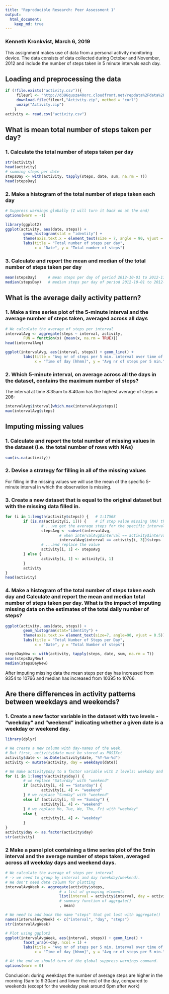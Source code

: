 ```yaml
---
title: "Reproducible Research: Peer Assessment 1"
output: 
  html_document:
    keep_md: true
---
```


### Kenneth Kronkvist, March 6, 2019

This assignment makes use of data from a personal activity monitoring device. The data consists of data collected during October and November, 2012 and include the number of steps taken in 5 minute intervals each day.

## Loading and preprocessing the data

```r
if (!file.exists("activity.csv")){
     fileurl <- "http://d396qusza40orc.cloudfront.net/repdata%2Fdata%2Factivity.zip" 
     download.file(fileurl,"Activity.zip", method = "curl")  
     unzip("Activity.zip")
    }
activity <- read.csv("activity.csv")  
```

## What is mean total number of steps taken per day?

### 1. Calculate the total number of steps taken per day

```r
str(activity)
head(activity)
# summing steps per date
stepsDay <- with(activity, tapply(steps, date, sum, na.rm = T))
head(stepsDay)
```

### 2. Make a histogram of the total number of steps taken each day

```r
# Suppress warnings globally (I will turn it back on at the end)
options(warn = -1)

library(ggplot2)
ggplot(activity, aes(date, steps)) + 
        geom_histogram(stat = "identity") + 
        theme(axis.text.x = element_text(size = 7, angle = 90, vjust = 0.5)) +
        labs(title = "Total number of steps per day", 
             x = "Date", y = "Total number of steps")
```

### 3. Calculate and report the mean and median of the total number of steps taken per day

```r
mean(stepsDay)     # mean steps per day of period 2012-10-01 to 2012-11-30
median(stepsDay)   # median steps per day of period 2012-10-01 to 2012-11-30
```

## What is the average daily activity pattern?

### 1. Make a time series plot of the 5-minute interval and the average number of steps taken, averaged across all days

```r
# We calculate the average of steps per interval
intervalAvg <- aggregate(steps ~ interval, activity, 
        FUN = function(x) {mean(x, na.rm = TRUE)})
head(intervalAvg)

ggplot(intervalAvg, aes(interval, steps)) + geom_line() + 
        labs(title = "Avg nr of steps per 5 min. interval over time of day", 
             x = "Time of day [hhmm]", y = "Avg nr of steps per 5 min.")
```

### 2. Which 5-minute interval, on average across all the days in the dataset, contains the maximum number of steps?

The interval at time 8:35am to 8:40am has the highest average of steps = 206:

```r
intervalAvg$interval[which.max(intervalAvg$steps)]
max(intervalAvg$steps)
```

## Imputing missing values

### 1. Calculate and report the total number of missing values in the dataset (i.e. the total number of rows with NAs)

```r
sum(is.na(activity))
```

### 2. Devise a strategy for filling in all of the missing values

For filling in the missing values we will use the mean of the specific 5-minute interval in which the observation is missing.

### 3. Create a new dataset that is equal to the original dataset but with the missing data filled in.

```r

for (i in 1:length(activity$steps)) {   # 1:17568
        if (is.na(activity[i, 1])) {    # if step value missing (NA) then...
                # ...we get the average steps for the specific interval 
                stepsAvg <- subset(intervalAvg,
                        # when intervalAvg$interval == activity$interval
                        intervalAvg$interval == activity[i, 3])$steps
                # ...and replace the value
                activity[i, 1] <- stepsAvg
        } else {
                activity[i, 1] <- activity[i, 1]
        }
        activity
}
head(activity)
```

### 4. Make a histogram of the total number of steps taken each day and Calculate and report the mean and median total number of steps taken per day. What is the impact of imputing missing data on the estimates of the total daily number of steps?

```r
ggplot(activity, aes(date, steps)) + 
        geom_histogram(stat="identity") + 
        theme(axis.text.x= element_text(size=7, angle=90, vjust = 0.5)) +
        labs(title = "Total Number of Steps per Day", 
             x = "Date", y = "Total Number of steps")

stepsDayNew <- with(activity, tapply(steps, date, sum, na.rm = T))
mean(stepsDayNew)
median(stepsDayNew)
```

After imputing missing data the mean steps per day has increased from 9354 to 10766
and median has increased from 10395 to 10766.

## Are there differences in activity patterns between weekdays and weekends?

### 1. Create a new factor variable in the dataset with two levels - "weekday" and "weekend" indicating whether a given date is a weekday or weekend day.

```r
library(dplyr)

# We create a new column with day-names of the week.
# But first, activity$date must be stored as POSIXct
activity$date <- as.Date(activity$date, "%Y-%m-%d")
activity <- mutate(activity, day = weekdays(date))

# We make activity$day to a factor variable with 2 levels: weekday and weekend
for (i in 1:length(activity$day)) {
        # we replace "Saturday" with "weekend"
        if (activity[i, 4] == "Saturday") {
                activity[i, 4] <- "weekend"
        } # we replace "Sunday" with "weekend"
        else if (activity[i, 4] == "Sunday") {
                activity[i, 4] <- "weekend"
        } # we replace Mo, Tue, We, Thu, Fri with "weekday"
        else {
                activity[i, 4] <- "weekday"
        }
}
activity$day <- as.factor(activity$day)
str(activity)
```

### 2  Make a panel plot containing a time series plot of the 5min interval and the average number of steps taken, averaged across all weekday days and weekend days. 

```r
# We calculate the average of steps per interval 
# -> we need to group by interval and day (weekday/weekend).
# We don't need date column for plotting
intervalAvgWeek <- aggregate(activity$steps,
                        # a list of grouping elements
                        list(interval = activity$interval, day = activity$day)
                        # summary function of aggrgate()
                        , mean)

# We need to add back the name "steps" that got lost with aggregate()
names(intervalAvgWeek) <- c("interval", "day", "steps")
str(intervalAvgWeek)

# Plot using ggplot2
ggplot(intervalAvgWeek, aes(interval, steps)) + geom_line() + 
        facet_wrap(~day, ncol = 1) + 
        labs(title = "Avg nr of steps per 5 min. interval over time of day",
             x = "Time of day [hhmm]", y = "Avg nr of steps per 5 min.")

# At the end we should turn of the global suppress warnings command.
options(warn = 0)
```

Conclusion: during weekdays the number of average steps are higher in the morning (5am to 9:30am) and lower the rest of the day, compared to weekends (except for the weekday peak around 6pm after work)

